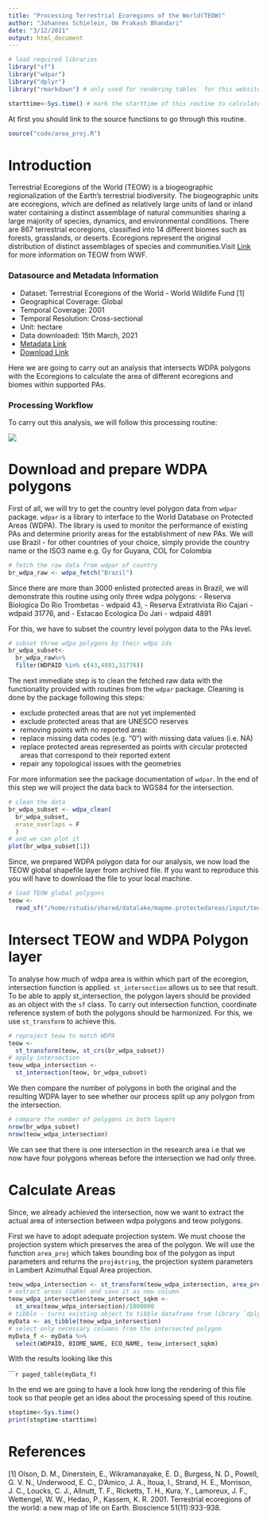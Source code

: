 ```yaml
---
title: "Processing Terrestrial Ecoregions of the World(TEOW)"
author: "Johannes Schielein, Om Prakash Bhandari"
date: "3/12/2021"
output: html_document
---
```


```r

# load required libraries
library("sf")
library("wdpar")
library("dplyr")
library("rmarkdown") # only used for rendering tables  for this website

starttime<-Sys.time() # mark the starttime of this routine to calculate processing time at the end
```

At first you should link to the source functions to go through this routine.
```r

source("code/area_proj.R")
```

# Introduction

Terrestrial Ecoregions of the World (TEOW) is a biogeographic regionalization of the Earth's terrestrial biodiversity. The biogeographic units are ecoregions, which are defined as relatively large units of land or inland water containing a distinct assemblage of natural communities sharing a large majority of species, dynamics, and environmental conditions. There are 867 terrestrial ecoregions, classified into 14 different biomes such as forests, grasslands, or deserts. Ecoregions represent the original distribution of distinct assemblages of species and communities.Visit [Link]("https://www.worldwildlife.org/publications/terrestrial-ecoregions-of-the-world") for more information on TEOW from WWF.

### Datasource and Metadata Information

- Dataset: Terrestrial Ecoregions of the World - World Wildlife Fund [1]
- Geographical Coverage: Global
- Temporal Coverage: 2001
- Temporal Resolution: Cross-sectional
- Unit: hectare
- Data downloaded: 15th March, 2021
- [Metadata Link]("https://stuff.mit.edu/afs/athena/course/11/11.951/ecoplan/data/ecoregions/wwf_terr_ecos.htm")
- [Download Link]("https://globil-panda.opendata.arcgis.com/datasets/terrestrial-ecoregions-world")


Here we are going to carry out an analysis that intersects  WDPA polygons with the Ecoregions to calculate the area of different ecoregions and biomes within supported PAs. 

### Processing Workflow

To carry out this analysis, we will follow this processing routine:

![](assets/workflows/teow_intersection_routine.png)

# Download and prepare WDPA polygons 

First of all, we will try to get the country level polygon data from `wdpar` package. `wdpar` is a library to interface to the World Database on Protected Areas (WDPA). The library is used to monitor the performance of existing PAs and determine priority areas for the establishment of new PAs. We will use Brazil - for other countries of your choice, simply provide the country name or the ISO3 name e.g. Gy for Guyana, COL for Colombia

```r
# fetch the raw data from wdpar of country
br_wdpa_raw <- wdpa_fetch("Brazil")
```

Since there are more than 3000 enlisted protected areas in Brazil, we will demonstrate this routine using only three wdpa polygons:
  - Reserva Biologica Do Rio Trombetas - wdpaid 43,
	- Reserva Extrativista Rio Cajari - wdpaid 31776, and
	- Estacao Ecologica Do Jari - wdpaid 4891

For this, we have to subset the country level polygon data to the PAs level.

```r

# subset three wdpa polygons by their wdpa ids
br_wdpa_subset<-
  br_wdpa_raw%>%
  filter(WDPAID %in% c(43,4891,31776))
```

The next immediate step is  to clean the fetched raw data with the functionality provided with routines from the `wdpar` package. Cleaning is done by the package following this steps:

- exclude protected areas that are not yet implemented
- exclude protected areas that are UNESCO reserves
- removing points with no reported area:
- replace missing data codes (e.g. "0") with missing data values (i.e. NA)
- replace protected areas represented as points with circular protected areas that correspond to their reported extent
- repair any topological issues with the geometries

For more information see the package documentation of `wdpar`. In the end of this step we will project the data back to WGS84 for the intersection.

```r
# clean the data
br_wdpa_subset <- wdpa_clean(
  br_wdpa_subset, 
  erase_overlaps = F
  )
# and we can plot it
plot(br_wdpa_subset[1])
```


Since, we prepared WDPA polygon data for our analysis, we now load the TEOW global shapefile layer from archived file. If you want to reproduce this you will have to download the file to your local machine. 

```r

# load TEOW global polygons
teow <- 
  read_sf("/home/rstudio/shared/datalake/mapme.protectedareas/input/teow/Terrestrial-Ecoregions-World.gpkg")
```

# Intersect TEOW and WDPA Polygon layer

To analyse how much of wdpa area is within which part of the ecoregion, intersection function is applied. `st_intersection` allows us to see that result. To be able to apply st_intersection, the polygon layers should be provided as an object with the `sf` class. To carry out intersection function, coordinate reference system of both the polygons should be harmonized. For this, we use `st_transform` to achieve this. 

```r

# reproject teow to match WDPA
teow <-
  st_transform(teow, st_crs(br_wdpa_subset))
# apply intersection
teow_wdpa_intersection <- 
  st_intersection(teow, br_wdpa_subset)
```

We then compare the number of polygons in both the original and the resulting WDPA layer to see whether our process split up any  polygon from the intersection.

```r

# compare the number of polygons in both layers 
nrow(br_wdpa_subset)
nrow(teow_wdpa_intersection)
```
We can see that there is one intersection in the research area i.e that we now have four polygons whereas before the intersection we had only three. 

# Calculate Areas

Since, we already achieved the intersection, now we want to extract the actual area of intersection between wdpa polygons and teow polygons. 

First we have to adopt adequate projection system. We must choose the projection system which preserves the area of the polygon. We will use the function `area_proj` which takes bounding box of the polygon as input parameters and returns the `proj4string`, the projection system parameters in Lambert Azimuthal Equal Area projection.

```r

teow_wdpa_intersection <- st_transform(teow_wdpa_intersection, area_proj(br_wdpa_raw))
# extract areas (SqKm) and save it as new column
teow_wdpa_intersection$teow_intersect_sqkm <- 
  st_area(teow_wdpa_intersection)/1000000
# tibble - turns existing object to tibble dataframe from library `dplyr`
myData <- as_tibble(teow_wdpa_intersection)
# select only necessary columns from the intersected polygon
myData_f <- myData %>% 
  select(WDPAID, BIOME_NAME, ECO_NAME, teow_intersect_sqkm)
```
With the results looking like this

``````r
paged_table(myData_f)
```


In the end we are going to have a look how long the rendering of this file took so that people get an idea about the processing speed of this routine.

```r
stoptime<-Sys.time()
print(stoptime-starttime)
```
# References

[1] Olson, D. M., Dinerstein, E., Wikramanayake, E. D., Burgess, N. D., Powell, G. V. N., Underwood, E. C., D'Amico, J. A., Itoua, I., Strand, H. E., Morrison, J. C., Loucks, C. J., Allnutt, T. F., Ricketts, T. H., Kura, Y., Lamoreux, J. F., Wettengel, W. W., Hedao, P., Kassem, K. R. 2001. Terrestrial ecoregions of the world: a new map of life on Earth. Bioscience 51(11):933-938.